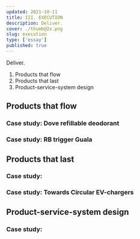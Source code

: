 ```yaml
---
updated: 2021-10-11
title: III. EXECUTION 
description: Deliver.
cover: ./thumb@2x.png
slug: execution
type: ['essay']
published: true
---
```

<Draft />

<SimpleCard width="700px">

<p>

Deliver.
	
</p>

</SimpleCard>

1. Products that flow 
2. Products that last
3. Product-service-system design 

## Products that flow 
### Case study: Dove refillable deodorant 
### Case study: RB trigger Guala 

## Products that last 
### Case study: 
### Case study: Towards Circular EV-chargers 

## Product-service-system design 
### Case study: 